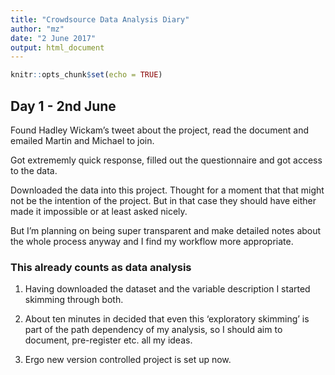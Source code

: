```yaml
---
title: "Crowdsource Data Analysis Diary"
author: "mz"
date: "2 June 2017"
output: html_document
---
```


```r
knitr::opts_chunk$set(echo = TRUE)
```


## Day 1 - 2nd June
 
Found Hadley Wickam's tweet about the project, read the document and emailed Martin and Michael to join. 

Got extrememly quick response, filled out the questionnaire and got access to the data.

Downloaded the data into this project. Thought for a moment that that might not be the intention of the project. But in that case they should have either made it impossible or at least asked nicely. 

But I'm planning on being super transparent and make detailed notes about the whole process anyway and I find my workflow more appropriate. 

### This already counts as data analysis

1. Having downloaded the dataset and the variable description I started skimming through both. 

2. About ten minutes in decided that even this 'exploratory skimming' is part of the path dependency of my analysis, so I should aim to document, pre-register etc. all my ideas. 

3. Ergo new version controlled project is set up now. 
